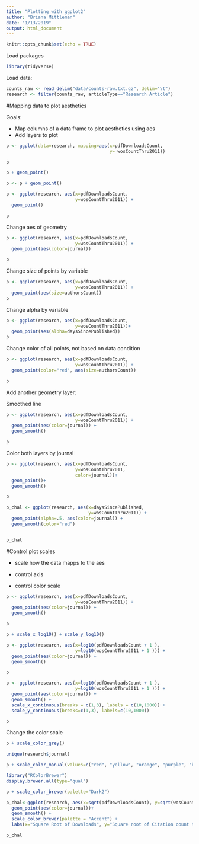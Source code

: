 ```yaml
---
title: "Plotting with ggplot2"
author: "Briana Mittleman"
date: "1/13/2019"
output: html_document
---
```


```r
knitr::opts_chunk$set(echo = TRUE)
```

Load packages 
```r
library(tidyverse)
```

Load data:  


```r
counts_raw <- read_delim("data/counts-raw.txt.gz", delim="\t")
research <- filter(counts_raw, articleType=="Research Article")
```


#Mapping data to plot aesthetics 

Goals:  

* Map columns of a data frame to plot aesthetics using aes  
* Add layers to plot  
 
 
```r
p <- ggplot(data=research, mapping=aes(x=pdfDownloadsCount,
                                       y= wosCountThru2011))
```

```r
p
```
 
```r
p + geom_point()
```
 
```r
p <- p + geom_point()
```
 
```r
p <- ggplot(research, aes(x=pdfDownloadsCount,
                          y=wosCountThru2011)) +
  geom_point()

p
```


Change aes of geometry  

```r
p <- ggplot(research, aes(x=pdfDownloadsCount,
                          y=wosCountThru2011)) +
  geom_point(aes(color=journal))

p
```

Change size of points by variable  

```r
p <- ggplot(research, aes(x=pdfDownloadsCount,
                          y=wosCountThru2011)) +
  geom_point(aes(size=authorsCount))
p
```
Change alpha by variable  

```r
p <- ggplot(research, aes(x=pdfDownloadsCount,
                          y=wosCountThru2011))+
  geom_point(aes(alpha=daysSincePublished))
p
```
Change color of all points, not based on data condition  

```r
p <- ggplot(research, aes(x=pdfDownloadsCount,
                          y=wosCountThru2011)) +
  geom_point(color="red", aes(size=authorsCount))

p
```


Add another geometry layer:  

Smoothed line 

```r
p <- ggplot(research, aes(x=pdfDownloadsCount,
                          y=wosCountThru2011)) +
  geom_point(aes(color=journal)) +
  geom_smooth()

p
```


Color both layers by journal  

```r
p <- ggplot(research, aes(x=pdfDownloadsCount,
                          y=wosCountThru2011,
                          color=journal))+
  geom_point()+
  geom_smooth()

p
```

```r
p_chal <- ggplot(research, aes(x=daysSincePublished,
                               y=wosCountThru2011)) +
  geom_point(alpha=.5, aes(color=journal)) +
  geom_smooth(color="red")


p_chal
```

#Control plot scales  

* scale how the data mapps to the aes  

* control axis  

* control color scale  

```r
p <- ggplot(research, aes(x=pdfDownloadsCount,
                          y=wosCountThru2011)) +
  geom_point(aes(color=journal)) +
  geom_smooth()

p
```

```r
p + scale_x_log10() + scale_y_log10()
```

```r
p <- ggplot(research, aes(x=log10(pdfDownloadsCount + 1 ),
                          y=log10(wosCountThru2011 + 1 ))) +
  geom_point(aes(color=journal)) +
  geom_smooth()

p
```

```r
p <- ggplot(research, aes(x=log10(pdfDownloadsCount + 1 ),
                          y=log10(wosCountThru2011 + 1 ))) +
  geom_point(aes(color=journal)) +
  geom_smooth() +
  scale_x_continuous(breaks = c(1,3), labels = c(10,1000)) +
  scale_y_continuous(breaks=c(1,3), labels=c(10,1000))

p
```

Change the color scale  

```r
p + scale_color_grey()
```

```r
unique(research$journal)
```


```r
p + scale_color_manual(values=c("red", "yellow", "orange", "purple", "blue", "orange", "pink"))
```

```r
library("RColorBrewer")
display.brewer.all(type="qual")
```

```r
p + scale_color_brewer(palette="Dark2")
```

```r
p_chal<-ggplot(research, aes(x=sqrt(pdfDownloadsCount), y=sqrt(wosCountThru2011))) +
  geom_point(aes(color=journal))+
  geom_smooth() +
  scale_color_brewer(palette = "Accent") +
  labs(x="Square Root of Downloads", y="Square root of Citation count thru 2011", title="Meaningful title")

p_chal
```










































 
